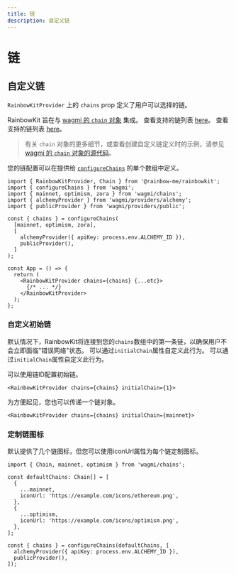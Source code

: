```yaml
---
title: 链
description: 自定义链
---
```


# 链

## 自定义链

`RainbowKitProvider` 上的 `chains` prop 定义了用户可以选择的链。

RainbowKit 旨在与 [wagmi 的 `chain` 对象](https://wagmi.sh/react/chains) 集成。 查看支持的链列表 [here](https://wagmi.sh/react/chains#supported-chains)。 查看支持的链列表 [here](https://wagmi.sh/react/chains#supported-chains)。

> 有关 `chain` 对象的更多细节，或查看创建自定义链定义时的示例，请参见 [wagmi 的 `chain` 对象的源代码](https://github.com/wagmi-dev/references/blob/main/packages/chains/src/types.ts)。

您的链配置可以在提供给 [`configureChains`](https://wagmi.sh/react/providers/configuring-chains) 的单个数组中定义。

```tsx
import { RainbowKitProvider, Chain } from '@rainbow-me/rainbowkit';
import { configureChains } from 'wagmi';
import { mainnet, optimism, zora } from 'wagmi/chains';
import { alchemyProvider } from 'wagmi/providers/alchemy';
import { publicProvider } from 'wagmi/providers/public';

const { chains } = configureChains(
  [mainnet, optimism, zora],
  [
    alchemyProvider({ apiKey: process.env.ALCHEMY_ID }),
    publicProvider(),
  ]
);

const App = () => {
  return (
    <RainbowKitProvider chains={chains} {...etc}>
      {/* ... */}
    </RainbowKitProvider>
  );
};
```

### 自定义初始链

默认情况下，RainbowKit将连接到您的`chains`数组中的第一条链，以确保用户不会立即面临"错误网络"状态。 可以通过`initialChain`属性自定义此行为。 可以通过`initialChain`属性自定义此行为。

可以使用链ID配置初始链。

```tsx
<RainbowKitProvider chains={chains} initialChain={1}>
```

为方便起见，您也可以传递一个链对象。

```tsx
<RainbowKitProvider chains={chains} initialChain={mainnet}>
```

### 定制链图标

默认提供了几个链图标，但您可以使用iconUrl属性为每个链定制图标。

```tsx
import { Chain, mainnet, optimism } from 'wagmi/chains';

const defaultChains: Chain[] = [
  {
    ...mainnet,
    iconUrl: 'https://example.com/icons/ethereum.png',
  },
  {
    ...optimism,
    iconUrl: 'https://example.com/icons/optimism.png',
  },
];

const { chains } = configureChains(defaultChains, [
  alchemyProvider({ apiKey: process.env.ALCHEMY_ID }),
  publicProvider(),
]);
```

